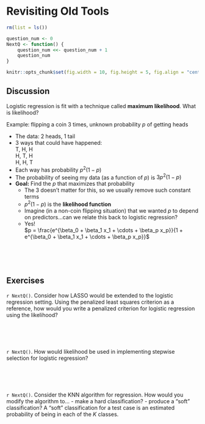 # Revisiting Old Tools

```r
rm(list = ls())

question_num <- 0
NextQ <- function() {
    question_num <<- question_num + 1
    question_num
}

knitr::opts_chunk$set(fig.width = 10, fig.height = 5, fig.align = "center")
```

## Discussion

Logistic regression is fit with a technique called **maximum likelihood**. What is likelihood?

Example: flipping a coin 3 times, unknown probability $p$ of getting heads

- The data: 2 heads, 1 tail
- 3 ways that could have happened:    
    T, H, H    
    H, T, H    
    H, H, T
- Each way has probability $p^2(1-p)$
- The probability of seeing my data (as a function of $p$) is $3p^2(1-p)$
- **Goal:** Find the $p$ that maximizes that probability
    - The 3 doesn't matter for this, so we usually remove such constant terms
    - $p^2(1-p)$ is the **likelihood function**
    - Imagine (in a non-coin flipping situation) that we wanted $p$ to depend on predictors...can we relate this back to logistic regression?
    - Yes!    
        $p = \frac{e^{\beta_0 + \beta_1 x_1 + \cdots + \beta_p x_p}}{1 + e^{\beta_0 + \beta_1 x_1 + \cdots + \beta_p x_p}}$


<br>
<br>
<br>

## Exercises


`r NextQ()`. Consider how LASSO would be extended to the logistic regression setting. Using the penalized least squares criterion as a reference, how would you write a penalized criterion for logistic regression using the likelihood?

<br>
<br>
<br>

`r NextQ()`. How would likelihood be used in implementing stepwise selection for logistic regression?

<br>
<br>
<br>

`r NextQ()`. Consider the KNN algorithm for regression. How would you modify the algorithm to...
    - make a hard classification?
    - produce a "soft" classification? A "soft" classification for a test case is an estimated probability of being in each of the $K$ classes.



